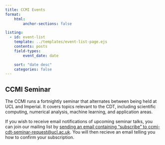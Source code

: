 ```yaml
---
title: CCMI Events
format:
    html:
        anchor-sections: false

listing:
  - id: event-list
    template: ../templates/event-list-page.ejs
    contents: posts
    field-types:
        event_date: date

    sort: "date desc"
    categories: false
---
```


## CCMI Seminar
The CCMI runs a fortnightly seminar that alternates between being held at UCL and Imperial. It covers topics relevant to the CDT, including
scientific computing, numerical analysis, machine learning, and application areas.

If you wish to receive email notifications of upcoming seminar talks, you can join our mailing list by [sending an email containing "subscribe" to ccmi-cdt-seminar-request@ucl.ac.uk](mailto:ccmi-cdt-seminar-request@ucl.ac.uk?body=subscribe).
You will then recieve an email telling you how to confirm your subscription.

<div id="event-list column-page">
</div>

